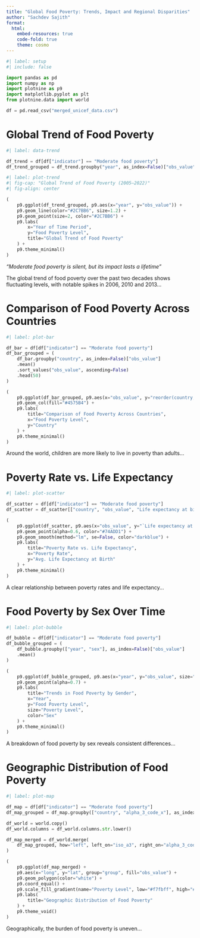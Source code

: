 ```yaml
---
title: "Global Food Poverty: Trends, Impact and Regional Disparities"
author: "Sachdev Sajith"
format:
  html:
    embed-resources: true
    code-fold: true
    theme: cosmo
---
```


```python
#| label: setup
#| include: false

import pandas as pd
import numpy as np
import plotnine as p9
import matplotlib.pyplot as plt
from plotnine.data import world

df = pd.read_csv("merged_unicef_data.csv")
```

# Global Trend of Food Poverty

```python
#| label: data-trend

df_trend = df[df["indicator"] == "Moderate food poverty"]
df_trend_grouped = df_trend.groupby("year", as_index=False)["obs_value"].mean()
```

```python
#| label: plot-trend
#| fig-cap: "Global Trend of Food Poverty (2005–2022)"
#| fig-align: center

(
    p9.ggplot(df_trend_grouped, p9.aes(x="year", y="obs_value")) +
    p9.geom_line(color="#2C7BB6", size=1.2) +
    p9.geom_point(size=2, color="#2C7BB6") +
    p9.labs(
        x="Year of Time Period",
        y="Food Poverty Level",
        title="Global Trend of Food Poverty"
    ) +
    p9.theme_minimal()
)
```

_“Moderate food poverty is silent, but its impact lasts a lifetime”_

The global trend of food poverty over the past two decades shows fluctuating levels, with notable spikes in 2006, 2010 and 2013...

# Comparison of Food Poverty Across Countries

```python
#| label: plot-bar

df_bar = df[df["indicator"] == "Moderate food poverty"]
df_bar_grouped = (
    df_bar.groupby("country", as_index=False)["obs_value"]
    .mean()
    .sort_values("obs_value", ascending=False)
    .head(50)
)

(
    p9.ggplot(df_bar_grouped, p9.aes(x="obs_value", y="reorder(country, obs_value)")) +
    p9.geom_col(fill="#4575B4") +
    p9.labs(
        title="Comparison of Food Poverty Across Countries",
        x="Food Poverty Level",
        y="Country"
    ) +
    p9.theme_minimal()
)
```

Around the world, children are more likely to live in poverty than adults...

# Poverty Rate vs. Life Expectancy

```python
#| label: plot-scatter

df_scatter = df[df["indicator"] == "Moderate food poverty"]
df_scatter = df_scatter[["country", "obs_value", "Life expectancy at birth, total (years)"]].dropna()

(
    p9.ggplot(df_scatter, p9.aes(x="obs_value", y="`Life expectancy at birth, total (years)`")) +
    p9.geom_point(alpha=0.6, color="#74ADD1") +
    p9.geom_smooth(method="lm", se=False, color="darkblue") +
    p9.labs(
        title="Poverty Rate vs. Life Expectancy",
        x="Poverty Rate",
        y="Avg. Life Expectancy at Birth"
    ) +
    p9.theme_minimal()
)
```

A clear relationship between poverty rates and life expectancy...

# Food Poverty by Sex Over Time

```python
#| label: plot-bubble

df_bubble = df[df["indicator"] == "Moderate food poverty"]
df_bubble_grouped = (
    df_bubble.groupby(["year", "sex"], as_index=False)["obs_value"]
    .mean()
)

(
    p9.ggplot(df_bubble_grouped, p9.aes(x="year", y="obs_value", size="obs_value", color="sex")) +
    p9.geom_point(alpha=0.7) +
    p9.labs(
        title="Trends in Food Poverty by Gender",
        x="Year",
        y="Food Poverty Level",
        size="Poverty Level",
        color="Sex"
    ) +
    p9.theme_minimal()
)
```

A breakdown of food poverty by sex reveals consistent differences...

# Geographic Distribution of Food Poverty

```python
#| label: plot-map

df_map = df[df["indicator"] == "Moderate food poverty"]
df_map_grouped = df_map.groupby(["country", "alpha_3_code_x"], as_index=False)["obs_value"].mean()

df_world = world.copy()
df_world.columns = df_world.columns.str.lower()

df_map_merged = df_world.merge(
    df_map_grouped, how="left", left_on="iso_a3", right_on="alpha_3_code_x"
)

(
    p9.ggplot(df_map_merged) +
    p9.aes(x="long", y="lat", group="group", fill="obs_value") +
    p9.geom_polygon(color="white") +
    p9.coord_equal() +
    p9.scale_fill_gradient(name="Poverty Level", low="#f7fbff", high="#08306b") +
    p9.labs(
        title="Geographic Distribution of Food Poverty"
    ) +
    p9.theme_void()
)
```

Geographically, the burden of food poverty is uneven...
